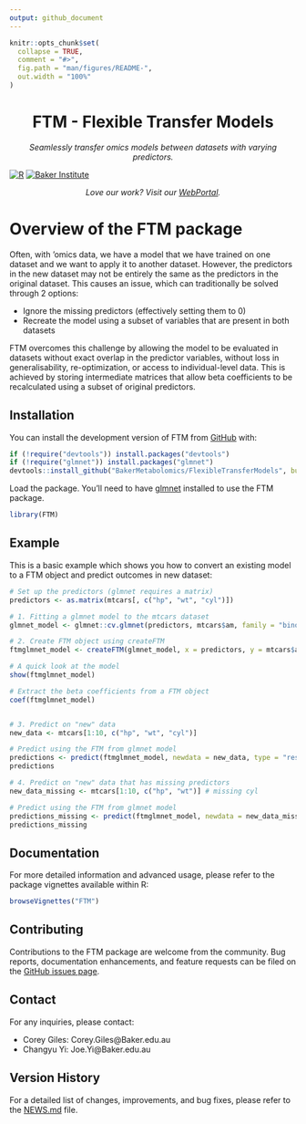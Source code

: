 ```yaml
---
output: github_document
---
```


<!-- README.md is generated from README.Rmd. Please edit that file -->

```r
knitr::opts_chunk$set(
  collapse = TRUE,
  comment = "#>",
  fig.path = "man/figures/README-",
  out.width = "100%"
)
```

<h1 align="center">FTM - Flexible Transfer Models</h1>
<p align="center"><i>Seamlessly transfer omics models between datasets with varying predictors.</i></p>
<div align="center">
  <a href="https://www.r-project.org/"><img src="https://img.shields.io/badge/r-%23276DC3.svg?style=for-the-badge&logo=r&logoColor=white" alt="R"/></a>
  <a href="https://www.baker.edu.au/"><img src="https://img.shields.io/badge/Baker-%23276DC3?style=for-the-badge" alt="Baker Institute"/></a>
  <br>
  <p align="center"><i>Love our work? Visit our <a href="https://metabolomics.baker.edu.au/">WebPortal</a>.</i></p>
</div>

# Overview of the FTM package

Often, with 'omics data, we have a model that we have trained on one dataset and we want to apply it to another dataset. However, the predictors in the new dataset may not be entirely the same as the predictors in the original dataset. This causes an issue, which can traditionally be solved through 2 options:

- Ignore the missing predictors (effectively setting them to 0)
- Recreate the model using a subset of variables that are present in both datasets

FTM overcomes this challenge by allowing the model to be evaluated in datasets without exact overlap in the predictor variables, without loss in generalisability, re-optimization, or access to individual-level data. This is achieved by storing intermediate matrices that allow beta coefficients to be recalculated using a subset of original predictors.


## Installation

You can install the development version of FTM from [GitHub](https://github.com/) with:

```r
if (!require("devtools")) install.packages("devtools")
if (!require("glmnet")) install.packages("glmnet")
devtools::install_github("BakerMetabolomics/FlexibleTransferModels", build_vignettes = TRUE)
```

Load the package. You'll need to have [glmnet](https://glmnet.stanford.edu/articles/glmnet.html) installed to use the FTM package.

```r
library(FTM)
```
## Example

This is a basic example which shows you how to convert an existing model to a FTM object and predict outcomes in new dataset:

```r
# Set up the predictors (glmnet requires a matrix)
predictors <- as.matrix(mtcars[, c("hp", "wt", "cyl")])

# 1. Fitting a glmnet model to the mtcars dataset
glmnet_model <- glmnet::cv.glmnet(predictors, mtcars$am, family = "binomial", alpha = 0)

# 2. Create FTM object using createFTM
ftmglmnet_model <- createFTM(glmnet_model, x = predictors, y = mtcars$am)

# A quick look at the model
show(ftmglmnet_model)

# Extract the beta coefficients from a FTM object
coef(ftmglmnet_model)


# 3. Predict on "new" data
new_data <- mtcars[1:10, c("hp", "wt", "cyl")]

# Predict using the FTM from glmnet model
predictions <- predict(ftmglmnet_model, newdata = new_data, type = "response")
predictions

# 4. Predict on "new" data that has missing predictors
new_data_missing <- mtcars[1:10, c("hp", "wt")] # missing cyl

# Predict using the FTM from glmnet model
predictions_missing <- predict(ftmglmnet_model, newdata = new_data_missing, type = "response")
predictions_missing

```
## Documentation

For more detailed information and advanced usage, please refer to the package vignettes available within R:

```r
browseVignettes("FTM")
```

## Contributing

Contributions to the FTM package are welcome from the community. Bug reports, documentation enhancements, and feature requests can be filed on the [GitHub issues page](https://github.com/BakerMetabolomics/FlexibleTransferModels/issues).

## Contact

For any inquiries, please contact:

- Corey Giles: Corey.Giles@Baker.edu.au
- Changyu Yi: Joe.Yi@Baker.edu.au

## Version History

For a detailed list of changes, improvements, and bug fixes, please refer to the [NEWS.md](NEWS.md) file.



